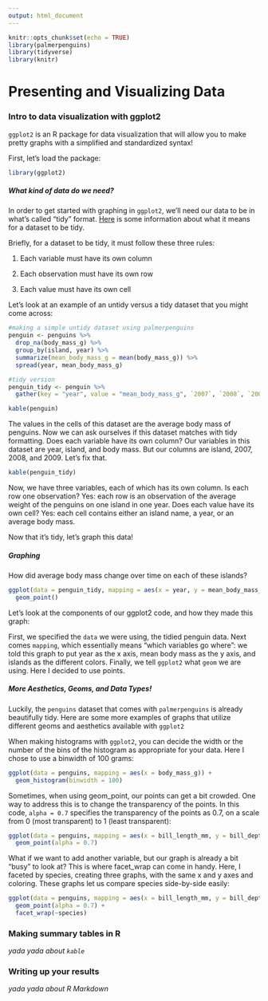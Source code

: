 ```yaml
---
output: html_document
---
```


```r
knitr::opts_chunk$set(echo = TRUE)
library(palmerpenguins)
library(tidyverse)
library(knitr)
```

# Presenting and Visualizing Data

### Intro to data visualization with ggplot2

`ggplot2` is an R package for data visualization that will allow you to make pretty graphs with a simplified and standardized syntax!

First, let's load the package:

```r
library(ggplot2)
```

##### What kind of data do we need?

In order to get started with graphing in `ggplot2`, we'll need our data to be in what's called "tidy" format. [Here](https://cran.r-project.org/web/packages/tidyr/vignettes/tidy-data.html) is some information about what it means for a dataset to be tidy. 

Briefly, for a dataset to be tidy, it must follow these three rules:

1. Each variable must have its own column

2. Each observation must have its own row

3. Each value must have its own cell

Let's look at an example of an untidy versus a tidy dataset that you might come across:

```r
#making a simple untidy dataset using palmerpenguins
penguin <- penguins %>%
  drop_na(body_mass_g) %>%
  group_by(island, year) %>%
  summarize(mean_body_mass_g = mean(body_mass_g)) %>%
  spread(year, mean_body_mass_g)

#tidy version
penguin_tidy <- penguin %>%
  gather(key = "year", value = "mean_body_mass_g", `2007`, `2008`, `2009`)
```

```r
kable(penguin)
```

The values in the cells of this dataset are the average body mass of penguins. Now we can ask ourselves if this dataset matches with tidy formatting. Does each variable have its own column? Our variables in this dataset are year, island, and body mass. But our columns are island, 2007, 2008, and 2009. Let's fix that.

```r
kable(penguin_tidy)
```

Now, we have three variables, each of which has its own column. Is each row one observation? Yes: each row is an observation of the average weight of the penguins on one island in one year. Does each value have its own cell? Yes: each cell contains either an island name, a year, or an average body mass.

Now that it's tidy, let's graph this data!

##### Graphing

How did average body mass change over time on each of these islands?

```r
ggplot(data = penguin_tidy, mapping = aes(x = year, y = mean_body_mass_g, color = island)) +
  geom_point()
```

Let's look at the components of our ggplot2 code, and how they made this graph:

First, we specified the `data` we were using, the tidied penguin data. Next comes `mapping`, which essentially means "which variables go where": we told this graph to put year as the x axis, mean body mass as the y axis, and islands as the different colors. Finally, we tell `ggplot2` what `geom` we are using. Here I decided to use points. 

##### More Aesthetics, Geoms, and Data Types!

Luckily, the `penguins` dataset that comes with `palmerpenguins` is already beautifully tidy. Here are some more examples of graphs that utilize different geoms and aesthetics available with `ggplot2`

When making histograms with `ggplot2`, you can decide the width or the number of the bins of the histogram as appropriate for your data. Here I chose to use a binwidth of 100 grams:

```r
ggplot(data = penguins, mapping = aes(x = body_mass_g)) +
  geom_histogram(binwidth = 100)
```

Sometimes, when using geom_point, our points can get a bit crowded. One way to address this is to change the transparency of the points. In this code, `alpha = 0.7` specifies the transparency of the points as 0.7, on a scale from 0 (most transparent) to 1 (least transparent):

```r
ggplot(data = penguins, mapping = aes(x = bill_length_mm, y = bill_depth_mm, color = sex)) +
  geom_point(alpha = 0.7)
```

What if we want to add another variable, but our graph is already a bit "busy" to look at? This is where facet_wrap can come in handy. Here, I faceted by species, creating three graphs, with the same x and y axes and coloring. These graphs let us compare species side-by-side easily:

```r
ggplot(data = penguins, mapping = aes(x = bill_length_mm, y = bill_depth_mm, color = sex)) +
  geom_point(alpha = 0.7) +
  facet_wrap(~species)
```

### Making summary tables in R

_yada yada about `kable`_

### Writing up your results

_yada yada about R Markdown_
